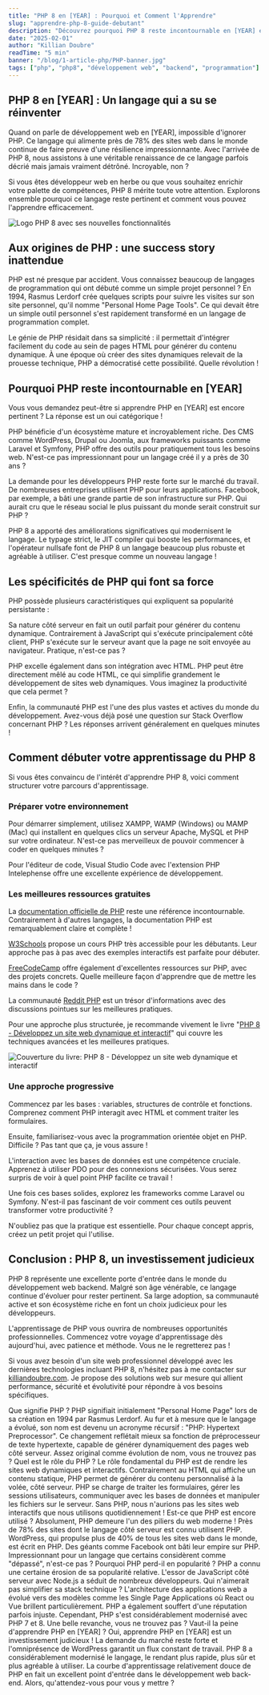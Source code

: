```yaml
---
title: "PHP 8 en [YEAR] : Pourquoi et Comment l'Apprendre"
slug: "apprendre-php-8-guide-debutant"
description: "Découvrez pourquoi PHP 8 reste incontournable en [YEAR] et comment débuter votre apprentissage. Histoire, évolution et ressources essentielles pour les développeurs web."
date: "2025-02-01"
author: "Killian Doubre"
readTime: "5 min"
banner: "/blog/1-article-php/PHP-banner.jpg"
tags: ["php", "php8", "développement web", "backend", "programmation"]
---
```


## PHP 8 en [YEAR] : Un langage qui a su se réinventer

Quand on parle de développement web en [YEAR], impossible d'ignorer PHP. Ce langage qui alimente près de 78% des sites web dans le monde continue de faire preuve d'une résilience impressionnante. Avec l'arrivée de PHP 8, nous assistons à une véritable renaissance de ce langage parfois décrié mais jamais vraiment détrôné. Incroyable, non ?

Si vous êtes développeur web en herbe ou que vous souhaitez enrichir votre palette de compétences, PHP 8 mérite toute votre attention. Explorons ensemble pourquoi ce langage reste pertinent et comment vous pouvez l'apprendre efficacement.

<Image src="/blog/1-article-php/php-83-logo.png" alt="Logo PHP 8 avec ses nouvelles fonctionnalités" caption="PHP 8 marque une évolution majeure pour ce langage créé il y a près de 30 ans." />

## Aux origines de PHP : une success story inattendue

PHP est né presque par accident. Vous connaissez beaucoup de langages de programmation qui ont débuté comme un simple projet personnel ? En 1994, Rasmus Lerdorf crée quelques scripts pour suivre les visites sur son site personnel, qu'il nomme "Personal Home Page Tools". Ce qui devait être un simple outil personnel s'est rapidement transformé en un langage de programmation complet.

Le génie de PHP résidait dans sa simplicité : il permettait d'intégrer facilement du code au sein de pages HTML pour générer du contenu dynamique. À une époque où créer des sites dynamiques relevait de la prouesse technique, PHP a démocratisé cette possibilité. Quelle révolution !

## Pourquoi PHP reste incontournable en [YEAR]

Vous vous demandez peut-être si apprendre PHP en [YEAR] est encore pertinent ? La réponse est un oui catégorique !

PHP bénéficie d'un écosystème mature et incroyablement riche. Des CMS comme WordPress, Drupal ou Joomla, aux frameworks puissants comme Laravel et Symfony, PHP offre des outils pour pratiquement tous les besoins web. N'est-ce pas impressionnant pour un langage créé il y a près de 30 ans ?

La demande pour les développeurs PHP reste forte sur le marché du travail. De nombreuses entreprises utilisent PHP pour leurs applications. Facebook, par exemple, a bâti une grande partie de son infrastructure sur PHP. Qui aurait cru que le réseau social le plus puissant du monde serait construit sur PHP ?

PHP 8 a apporté des améliorations significatives qui modernisent le langage. Le typage strict, le JIT compiler qui booste les performances, et l'opérateur nullsafe font de PHP 8 un langage beaucoup plus robuste et agréable à utiliser. C'est presque comme un nouveau langage !

## Les spécificités de PHP qui font sa force

PHP possède plusieurs caractéristiques qui expliquent sa popularité persistante :

Sa nature côté serveur en fait un outil parfait pour générer du contenu dynamique. Contrairement à JavaScript qui s'exécute principalement côté client, PHP s'exécute sur le serveur avant que la page ne soit envoyée au navigateur. Pratique, n'est-ce pas ?

PHP excelle également dans son intégration avec HTML. PHP peut être directement mêlé au code HTML, ce qui simplifie grandement le développement de sites web dynamiques. Vous imaginez la productivité que cela permet ?

Enfin, la communauté PHP est l'une des plus vastes et actives du monde du développement. Avez-vous déjà posé une question sur Stack Overflow concernant PHP ? Les réponses arrivent généralement en quelques minutes !

## Comment débuter votre apprentissage du PHP 8

Si vous êtes convaincu de l'intérêt d'apprendre PHP 8, voici comment structurer votre parcours d'apprentissage.

### Préparer votre environnement

Pour démarrer simplement, utilisez XAMPP, WAMP (Windows) ou MAMP (Mac) qui installent en quelques clics un serveur Apache, MySQL et PHP sur votre ordinateur. N'est-ce pas merveilleux de pouvoir commencer à coder en quelques minutes ?

Pour l'éditeur de code, Visual Studio Code avec l'extension PHP Intelephense offre une excellente expérience de développement.

### Les meilleures ressources gratuites

La [documentation officielle de PHP](https://www.php.net/docs.php) reste une référence incontournable. Contrairement à d'autres langages, la documentation PHP est remarquablement claire et complète !

[W3Schools](https://www.w3schools.com/php/) propose un cours PHP très accessible pour les débutants. Leur approche pas à pas avec des exemples interactifs est parfaite pour débuter.

[FreeCodeCamp](https://www.freecodecamp.org/) offre également d'excellentes ressources sur PHP, avec des projets concrets. Quelle meilleure façon d'apprendre que de mettre les mains dans le code ?

La communauté [Reddit PHP](https://www.reddit.com/r/PHP/) est un trésor d'informations avec des discussions pointues sur les meilleures pratiques.

Pour une approche plus structurée, je recommande vivement le livre "[PHP 8 - Développez un site web dynamique et interactif](https://amzn.to/4hWwsPO)" qui couvre les techniques avancées et les meilleures pratiques.

<Image src="/blog/1-article-php/php-8-developpez-un-site-web-dynamique-et-interactif-2e-edition-9782409041525_XL.png" alt="Couverture du livre: PHP 8 - Développez un site web dynamique et interactif" caption="Un excellent livre à lire pour apprendre le PHP 8 de A à Z !" />

### Une approche progressive

Commencez par les bases : variables, structures de contrôle et fonctions. Comprenez comment PHP interagit avec HTML et comment traiter les formulaires.

Ensuite, familiarisez-vous avec la programmation orientée objet en PHP. Difficile ? Pas tant que ça, je vous assure !

L'interaction avec les bases de données est une compétence cruciale. Apprenez à utiliser PDO pour des connexions sécurisées. Vous serez surpris de voir à quel point PHP facilite ce travail !

Une fois ces bases solides, explorez les frameworks comme Laravel ou Symfony. N'est-il pas fascinant de voir comment ces outils peuvent transformer votre productivité ?

N'oubliez pas que la pratique est essentielle. Pour chaque concept appris, créez un petit projet qui l'utilise.

## Conclusion : PHP 8, un investissement judicieux

PHP 8 représente une excellente porte d'entrée dans le monde du développement web backend. Malgré son âge vénérable, ce langage continue d'évoluer pour rester pertinent. Sa large adoption, sa communauté active et son écosystème riche en font un choix judicieux pour les développeurs.

L'apprentissage de PHP vous ouvrira de nombreuses opportunités professionnelles. Commencez votre voyage d'apprentissage dès aujourd'hui, avec patience et méthode. Vous ne le regretterez pas !

Si vous avez besoin d'un site web professionnel développé avec les dernières technologies incluant PHP 8, n'hésitez pas à me contacter sur [killiandoubre.com](https://killiandoubre.com). Je propose des solutions web sur mesure qui allient performance, sécurité et évolutivité pour répondre à vos besoins spécifiques.

<FAQ>
  <Question>
    Que signifie PHP ?
  </Question>
  <Answer>
    PHP signifiait initialement "Personal Home Page" lors de sa création en 1994 par Rasmus Lerdorf. Au fur et à mesure que le langage a évolué, son nom est devenu un acronyme récursif : "PHP: Hypertext Preprocessor". Ce changement reflétait mieux sa fonction de préprocesseur de texte hypertexte, capable de générer dynamiquement des pages web côté serveur. Assez original comme évolution de nom, vous ne trouvez pas ?
  </Answer>

  <Question>
    Quel est le rôle du PHP ?
  </Question>
  <Answer>
    Le rôle fondamental du PHP est de rendre les sites web dynamiques et interactifs. Contrairement au HTML qui affiche un contenu statique, PHP permet de générer du contenu personnalisé à la volée, côté serveur. PHP se charge de traiter les formulaires, gérer les sessions utilisateurs, communiquer avec les bases de données et manipuler les fichiers sur le serveur. Sans PHP, nous n'aurions pas les sites web interactifs que nous utilisons quotidiennement !
  </Answer>

  <Question>
    Est-ce que PHP est encore utilisé ?
  </Question>
  <Answer>
    Absolument, PHP demeure l'un des piliers du web moderne ! Près de 78% des sites dont le langage côté serveur est connu utilisent PHP. WordPress, qui propulse plus de 40% de tous les sites web dans le monde, est écrit en PHP. Des géants comme Facebook ont bâti leur empire sur PHP. Impressionnant pour un langage que certains considèrent comme "dépassé", n'est-ce pas ?
  </Answer>

  <Question>
    Pourquoi PHP perd-il en popularité ?
  </Question>
  <Answer>
    PHP a connu une certaine érosion de sa popularité relative. L'essor de JavaScript côté serveur avec Node.js a séduit de nombreux développeurs. Qui n'aimerait pas simplifier sa stack technique ? L'architecture des applications web a évolué vers des modèles comme les Single Page Applications où React ou Vue brillent particulièrement. PHP a également souffert d'une réputation parfois injuste. Cependant, PHP s'est considérablement modernisé avec PHP 7 et 8. Une belle revanche, vous ne trouvez pas ?
  </Answer>

  <Question>
    Vaut-il la peine d'apprendre PHP en [YEAR] ?
  </Question>
  <Answer>
    Oui, apprendre PHP en [YEAR] est un investissement judicieux ! La demande du marché reste forte et l'omniprésence de WordPress garantit un flux constant de travail. PHP 8 a considérablement modernisé le langage, le rendant plus rapide, plus sûr et plus agréable à utiliser. La courbe d'apprentissage relativement douce de PHP en fait un excellent point d'entrée dans le développement web back-end. Alors, qu'attendez-vous pour vous y mettre ?
  </Answer>
</FAQ>